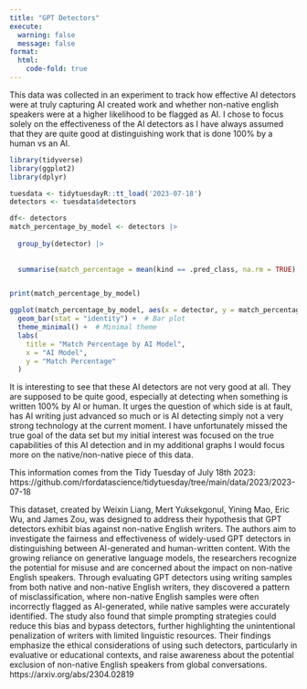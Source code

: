 ```yaml
---
title: "GPT Detectors"
execute: 
  warning: false
  message: false
format:
  html: 
    code-fold: true
---
```


This data was collected in an experiment to track how effective AI detectors were at truly capturing AI created work and whether non-native english speakers were at a higher likelihood to be flagged as AI. I chose to focus solely on the effectiveness of the AI detectors as I have always assumed that they are quite good at distinguishing work that is done 100% by a human vs an AI.

```r
library(tidyverse)
library(ggplot2)
library(dplyr)

```

```r
tuesdata <- tidytuesdayR::tt_load('2023-07-18')
detectors <- tuesdata$detectors


```

```r


df<- detectors
match_percentage_by_model <- detectors |>
  
  group_by(detector) |>
  
  
  summarise(match_percentage = mean(kind == .pred_class, na.rm = TRUE) * 100)


print(match_percentage_by_model)

ggplot(match_percentage_by_model, aes(x = detector, y = match_percentage, fill = detector)) +
  geom_bar(stat = "identity") +  # Bar plot
  theme_minimal() +  # Minimal theme
  labs(
    title = "Match Percentage by AI Model",
    x = "AI Model",
    y = "Match Percentage"
  )

```

It is interesting to see that these AI detectors are not very good at all. They are supposed to be quite good, especially at detecting when something is written 100% by AI or human. It urges the question of which side is at fault, has AI writing just advanced so much or is AI detecting simply not a very strong technology at the current moment. I have unfortunately missed the true goal of the data set but my initial interest was focused on the true capabilities of this AI detection and in my additional graphs I would focus more on the native/non-native piece of this data.

This information comes from the Tidy Tuesday of July 18th 2023: https://github.com/rfordatascience/tidytuesday/tree/main/data/2023/2023-07-18

This dataset, created by Weixin Liang, Mert Yuksekgonul, Yining Mao, Eric Wu, and James Zou, was designed to address their hypothesis that GPT detectors exhibit bias against non-native English writers. The authors aim to investigate the fairness and effectiveness of widely-used GPT detectors in distinguishing between AI-generated and human-written content. With the growing reliance on generative language models, the researchers recognize the potential for misuse and are concerned about the impact on non-native English speakers. Through evaluating GPT detectors using writing samples from both native and non-native English writers, they discovered a pattern of misclassification, where non-native English samples were often incorrectly flagged as AI-generated, while native samples were accurately identified. The study also found that simple prompting strategies could reduce this bias and bypass detectors, further highlighting the unintentional penalization of writers with limited linguistic resources. Their findings emphasize the ethical considerations of using such detectors, particularly in evaluative or educational contexts, and raise awareness about the potential exclusion of non-native English speakers from global conversations. https://arxiv.org/abs/2304.02819
